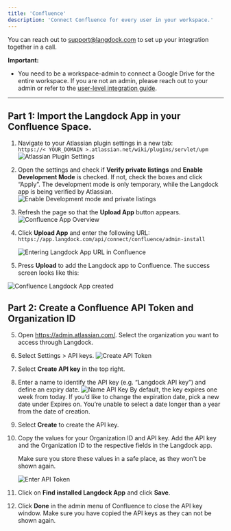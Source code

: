 ```yaml
---
title: 'Confluence'
description: 'Connect Confluence for every user in your workspace.'
---
```


You can reach out to support@langdock.com to set up your integration together in a call.

**Important:**
- You need to be a workspace-admin to connect a Google Drive for the entire workspace. If you are not an admin, please reach out to your admin or refer to the [user-level integration guide](/product/integrations/oauth).

------
## Part 1: Import the Langdock App in your Confluence Space.

1. Navigate to your Atlassian plugin settings in a new tab: <br />
`https://< YOUR_DOMAIN >.atlassian.net/wiki/plugins/servlet/upm`
    <img src="/images/confluence-app-import-2.png" alt="Atlassian Plugin Settings" />


2. Open the settings and check if **Verify private listings** and **Enable Development Mode** is checked. If not, check the boxes and click “Apply”. The development mode is only temporary, while the Langdock app is being verified by Atlassian.
    <img src="/images/confluence-app-import-3.png" alt="Enable Development mode and private listings" />


3. Refresh the page so that the **Upload App** button appears.
    <img src="/images/confluence-app-import-4.png" alt="Confluence App Overview" />

4. Click **Upload App** and enter the following URL:
```https://app.langdock.com/api/connect/confluence/admin-install```
    
    <img src="/images/confluence-app-import-5.png" alt="Entering Langdock App URL in Confluence" />

5. Press **Upload** to add the Langdock app to Confluence. The success screen looks like this:
<img src="/images/confluence-app-import-6.png" alt="Confluence Langdock App created" />




## Part 2: Create a Confluence API Token and Organization ID

5. Open https://admin.atlassian.com/. Select the organization you want to access through Langdock.

6. Select Settings > API keys.
    <img src="/images/confluence-api-token-a.png" alt="Create API Token" />


7. Select **Create API key** in the top right.

8. Enter a name to identify the API key (e.g. “Langdock API key”) and define an expiry date.
    <img src="/images/confluence-api-token-2.png" alt="Name API Key" />
    By default, the key expires one week from today. If you’d like to change the expiration date, pick a new date under Expires on. You’re unable to select a date longer than a year from the date of creation.

9. Select **Create** to create the API key.

10. Copy the values for your Organization ID and API key. Add the API key and the Organization ID to the respective fields in the Langdock app.

    <Info> Make sure you store these values in a safe place, as they won't be shown again.</Info>

    <img src="/images/confluence-api-token-2.png" alt="Enter API Token"/>


12. Click on **Find installed Langdock App** and click **Save**.

13. Click **Done** in the admin menu of Confluence to close the API key window. Make sure you have copied the API keys as they can not be shown again.
